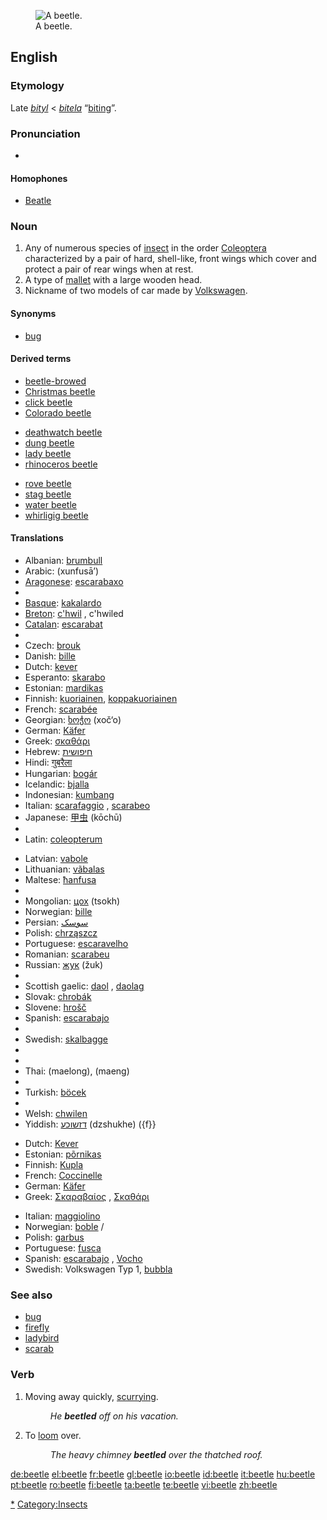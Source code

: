 {{wikipedia|dab=beetle (disambiguation)|beetle}}
[[Image:Goliath beetle.jpg|thumb|right|A beetle.]]
==English==

===Etymology===
Late {{ME.}} ''[[bityl]]'' < {{OE.}} ''[[bitela]]'' “[[biting]]”.

===Pronunciation===
* {{audio|en-us-beetle.ogg|Audio (US)}}
*: {{rhymes|iːtəl}}

====Homophones====
* [[Beatle]]

===Noun===
{{en-noun}}

# Any of numerous species of [[insect]] in the order [[Coleoptera]] characterized by a pair of hard, shell-like, front wings which cover and protect a pair of rear wings when at rest.
# A type of [[mallet]] with a large wooden head.
# <!--capitalised?-->Nickname of two models of car made by [[w:Volkswagen|Volkswagen]].

====Synonyms====
* [[bug]]<!--capitalised in car sense?--> {{italbrac|U.S. colloquial}}

====Derived terms====
{{rel-top3| from beetle}}
* [[beetle-browed]]
* [[Christmas beetle]]
* [[click beetle]]
* [[Colorado beetle]]
{{rel-mid3}}
* [[deathwatch beetle]]
* [[dung beetle]]
* [[lady beetle]]
* [[rhinoceros beetle]]
{{rel-mid3}}
* [[rove beetle]]
* [[stag beetle]]
* [[water beetle]]
* [[whirligig beetle]]
{{rel-bottom}}

====Translations====
{{trans-top|insect}}
* Albanian: [[brumbull]]
* Arabic: {{Arab|[[خنفساء]]}} (xunfusā’) {{f}}
* [[Aragonese]]: [[escarabaxo]] {{m}}
* {{trreq|Armenian}}
* [[Basque]]: [[kakalardo]]
* [[Breton]]: [[c'hwil]] {{m}}, c'hwiled {{p}}
* [[Catalan]]: [[escarabat]] {{m}}
* {{trreq|Chinese}}
* Czech: [[brouk]] {{m}}
* Danish: [[bille]] {{g|Danish}}
* Dutch: [[kever]] {{m}}
* Esperanto: [[skarabo]]
* Estonian: [[mardikas]]
* Finnish: [[kuoriainen]], [[koppakuoriainen]]
* French: [[scarabée]] {{m}}
* Georgian: [[ხოჭო]] (xoč‘o)
* German: [[Käfer]] {{m}}
* Greek: [[σκαθάρι]] {{n}}
* Hebrew: [[חיפושית]]
* Hindi: [[गुबरैला]]
* Hungarian: [[bogár]]
* Icelandic: [[bjalla]] {{f}}
* Indonesian: [[kumbang]]
* Italian: [[scarafaggio]] {{m}}, [[scarabeo]] {{m}}
* Japanese: [[甲虫]] (kōchū)
* {{trreq|Korean}}
* Latin: [[coleopterum]] {{n}}
{{trans-mid}}
* Latvian: [[vabole]] {{f}}
* Lithuanian: [[vãbalas]] {{g|Lithuanian}}
* Maltese: [[ħanfusa]] {{f}}
* {{trreq|Maori}}
* Mongolian: [[цох]] (tsokh)
* Norwegian: [[bille]] {{m}}
* Persian: [[سوسک]]
* Polish: [[chrząszcz]] {{m}}
* Portuguese: [[escaravelho]] {{m}}
* Romanian: [[scarabeu]]
* Russian: [[жук]] (žuk) {{m}}
* {{trreq|Sanskrit}}
* Scottish gaelic: [[daol]] {{m}}, [[daolag]] {{f}}
* Slovak: [[chrobák]] {{m}}
* Slovene: [[hrošč]] {{m}}
* Spanish: [[escarabajo]] {{m}}
* {{trreq|Swahili}}
* Swedish: [[skalbagge]] {{c}}
* {{trreq|Tamil}}
* {{trreq|Telugu}}
* Thai: {{Thai|[[แมลง]]}} (maelong), {{Thai|[[แมง]]}} (maeng)
* {{trreq|Tibetan}}
* Turkish: [[böcek]]
* {{trreq|Vietnamese}}
* Welsh: [[chwilen]]
* Yiddish: [[דזשוכע]] (dzshukhe) ({f}}
{{trans-bottom}}

{{trans-top|mallet}}
{{trans-mid}}
{{trans-bottom}}

{{trans-top|Volkswagen car}}
* Dutch: [[Kever]] {{m}}
* Estonian: [[põrnikas]]
* Finnish: [[Kupla]]
* French: [[Coccinelle]] {{f}}
* German: [[Käfer]] {{m}}
* Greek: [[Σκαραβαίος]] {{m}}, [[Σκαθάρι]]
{{trans-mid}}
* Italian: [[maggiolino]] {{m}}
* Norwegian: [[boble]] {{m}}/{{f}}
* Polish: [[garbus]] {{m}}
* Portuguese: [[fusca]] {{italbrac|Brazil}} {{f}}
* Spanish: [[escarabajo]] {{m}}, [[Vocho]] {{m}} {{italbrac|Mexico}}
* Swedish: Volkswagen Typ 1, [[bubbla]] {{c}} <!--"bubbla" to be confirmed-->
{{trans-bottom}}

===See also===
* [[bug]]
* [[firefly]]
* [[ladybird]]
* [[scarab]]

===Verb===
{{en-verb|beetles|beetling|beetled|beetled}}

# Moving away quickly, [[scurrying]].{{rfquote}}
#: ''He '''beetled''' off on his vacation.''
# To [[loom]] over.
#: ''The heavy chimney '''beetled''' over the thatched roof.''

[[Category:Beetles|*]]
[[Category:Insects]]

[[de:beetle]]
[[el:beetle]]
[[fr:beetle]]
[[gl:beetle]]
[[io:beetle]]
[[id:beetle]]
[[it:beetle]]
[[hu:beetle]]
[[pt:beetle]]
[[ro:beetle]]
[[fi:beetle]]
[[ta:beetle]]
[[te:beetle]]
[[vi:beetle]]
[[zh:beetle]]